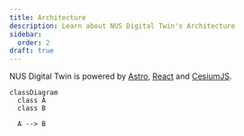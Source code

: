 ```yaml
---
title: Architecture
description: Learn about NUS Digital Twin's Architecture
sidebar:
  order: 2
draft: true
---
```


NUS Digital Twin is powered by [Astro](https://astro.build), [React](https://react.dev) and [CesiumJS](https://cesium.com/platform/cesiumjs/).

```mermaid
classDiagram
  class A
  class B

  A --> B
```
